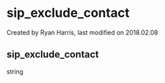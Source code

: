 
# sip_exclude_contact 

 Created by  Ryan Harris, last modified on 2018.02.08

## sip_exclude_contact

string


